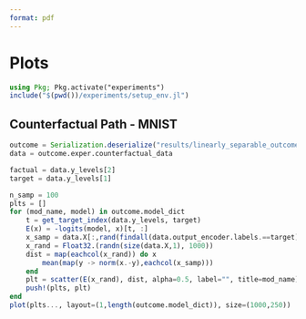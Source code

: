 ```yaml
---
format: pdf
---
```


# Plots

```julia
using Pkg; Pkg.activate("experiments")
include("$(pwd())/experiments/setup_env.jl")
```

## Counterfactual Path - MNIST

```julia
outcome = Serialization.deserialize("results/linearly_separable_outcome.jls")
data = outcome.exper.counterfactual_data
```

```julia
factual = data.y_levels[2]
target = data.y_levels[1]
```

```julia
n_samp = 100
plts = []
for (mod_name, model) in outcome.model_dict
    t = get_target_index(data.y_levels, target)
    E(x) = -logits(model, x)[t, :]
    x_samp = data.X[:,rand(findall(data.output_encoder.labels.==target),n_samp)]
    x_rand = Float32.(randn(size(data.X,1), 1000))
    dist = map(eachcol(x_rand)) do x
        mean(map(y -> norm(x.-y),eachcol(x_samp)))
    end
    plt = scatter(E(x_rand), dist, alpha=0.5, label="", title=mod_name)
    push!(plts, plt)
end
plot(plts..., layout=(1,length(outcome.model_dict)), size=(1000,250))
```